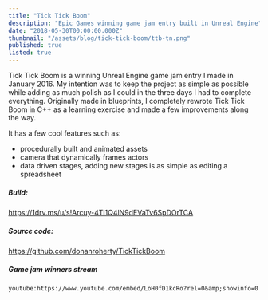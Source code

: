 ```yaml
---
title: "Tick Tick Boom"
description: "Epic Games winning game jam entry built in Unreal Engine"
date: "2018-05-30T00:00:00.000Z"
thumbnail: "/assets/blog/tick-tick-boom/ttb-tn.png"
published: true
listed: true
---
```


<YouTube videoID="62m1RrmMpTc" />

Tick Tick Boom is a winning Unreal Engine game jam entry I made in January 2016. My intention was to keep the project as simple as possible while adding as much polish as I could in the three days I had to complete everything.
Originally made in blueprints, I completely rewrote Tick Tick Boom in C++ as a learning exercise and made a few improvements along the way.

It has a few cool features such as:

- procedurally built and animated assets
- camera that dynamically frames actors
- data driven stages, adding new stages is as simple as editing a spreadsheet

##### Build:

https://1drv.ms/u/s!Arcuy-4Tl1Q4lN9dEVaTv6SpDOrTCA

##### Source code:

https://github.com/donanroherty/TickTickBoom

##### Game jam winners stream

`youtube:https://www.youtube.com/embed/LoH0fD1kcRo?rel=0&amp;showinfo=0`
